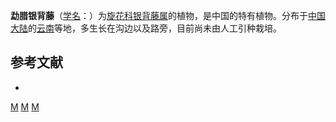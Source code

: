 {{Speciesbox
| genus = Argyreia
| species = monglaensis
| authority = [[吴征镒|C. Y. Wu]] et [[黄素华|S. H. Huang]]
}}

'''勐腊银背藤'''（[[学名|学名]]：{{lang|la|''Argyreia monglaensis''}}）为[[旋花科|旋花科]][[银背藤属|银背藤属]]的植物，是中国的特有植物。分布于[[中国大陆|中国大陆]]的[[云南|云南]]等地，多生长在沟边以及路旁，目前尚未由人工引种栽培。

== 参考文献 ==
<div class="references-small">
* {{cite web| url =http://www.bioinfo.cn/db05/KmzwSpecies.php?action=view&id=5603| title =勐腊银背藤| work =《中国高等植物数据库全库》| publisher =中国科学院微生物研究所| author =昆明植物研究所| accessdate =2009-02-25| deadurl =yes| archiveurl =https://web.archive.org/web/20160305082926/http://www.bioinfo.cn/db05/KmzwSpecies.php?action=view&id=5603| archivedate =2016-03-05}}
</div>
{{Taxonbar|from=Q10901268}}

[[Category:银背藤属|M]]
[[Category:中國特有植物|M]]
[[Category:云南植物|M]]